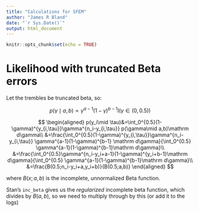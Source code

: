 ```yaml
---
title: "Calculations for SFEM"
author: "James R Bland"
date: "`r Sys.Date()`"
output: html_document
---
```


```r
knitr::opts_chunk$set(echo = TRUE)
```

# Likelihood with truncated Beta errors

Let the trembles be truncated beta, so:

$$
p(\gamma\mid a,b)\propto\gamma^{a-1}(1-\gamma)^{b-1} I(\gamma\in(0,0.5))
$$

$$
\begin{aligned}
p(y_i\mid \tau)&=\int_0^{0.5}(1-\gamma)^{y_{i,\tau}}\gamma^{n_i-y_{i,\tau}} p(\gamma\mid a,b)\mathrm d\gamma\\
&=\frac{\int_0^{0.5}(1-\gamma)^{y_{i,\tau}}\gamma^{n_i-y_{i,\tau}} \gamma^{a-1}(1-\gamma)^{b-1} \mathrm d\gamma}{\int_0^{0.5} \gamma^{a-1}(1-\gamma)^{b-1}\mathrm d\gamma}\\
&=\frac{\int_0^{0.5}\gamma^{n_i-y_i+a-1}(1-\gamma)^{y_i+b-1}\mathrm d\gamma}{\int_0^{0.5} \gamma^{a-1}(1-\gamma)^{b-1}\mathrm d\gamma}\\
&=\frac{B(0.5;n_i-y_i+a,y_i+b)}{B(0.5;a,b)}
\end{aligned}
$$

where $B(x;a,b)$ is the incomplete, unnormalized Beta function. 

Stan's `inc_beta` gives us the *regularized* incomplete beta function, which divides by $B(a,b)$, so we need to multiply through by this (or add it to the logs)
